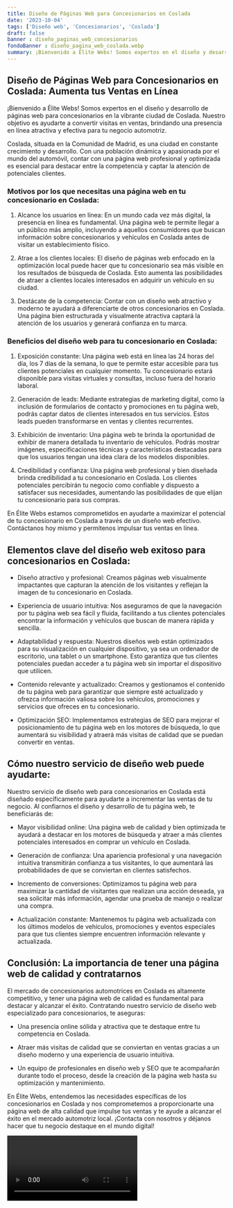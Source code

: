 ```yaml
---
title: Diseño de Páginas Web para Concesionarios en Coslada
date: '2023-10-04'
tags: ['Diseño web', 'Concesionarios', 'Coslada']
draft: false
banner : diseño_paginas_web_concesionarios
fondoBanner : diseño_pagina_web_coslada.webp
summary: ¡Bienvenido a Élite Webs! Somos expertos en el diseño y desarrollo de páginas web para concesionarios en la vibrante ciudad de Coslada. Nuestro objetivo es ayudarte a convertir visitas en ventas, brindando una presencia en línea atractiva y efectiva para tu negocio automotriz.
---
```


## Diseño de Páginas Web para Concesionarios en Coslada: Aumenta tus Ventas en Línea

¡Bienvenido a Élite Webs! Somos expertos en el diseño y desarrollo de páginas web para concesionarios en la vibrante ciudad de Coslada. Nuestro objetivo es ayudarte a convertir visitas en ventas, brindando una presencia en línea atractiva y efectiva para tu negocio automotriz.

Coslada, situada en la Comunidad de Madrid, es una ciudad en constante crecimiento y desarrollo. Con una población dinámica y apasionada por el mundo del automóvil, contar con una página web profesional y optimizada es esencial para destacar entre la competencia y captar la atención de potenciales clientes.

### Motivos por los que necesitas una página web en tu concesionario en Coslada:

1. Alcance los usuarios en línea: En un mundo cada vez más digital, la presencia en línea es fundamental. Una página web te permite llegar a un público más amplio, incluyendo a aquellos consumidores que buscan información sobre concesionarios y vehículos en Coslada antes de visitar un establecimiento físico.

2. Atrae a los clientes locales: El diseño de páginas web enfocado en la optimización local puede hacer que tu concesionario sea más visible en los resultados de búsqueda de Coslada. Esto aumenta las posibilidades de atraer a clientes locales interesados en adquirir un vehículo en su ciudad.

3. Destácate de la competencia: Contar con un diseño web atractivo y moderno te ayudará a diferenciarte de otros concesionarios en Coslada. Una página bien estructurada y visualmente atractiva captará la atención de los usuarios y generará confianza en tu marca.

### Beneficios del diseño web para tu concesionario en Coslada:

1. Exposición constante: Una página web está en línea las 24 horas del día, los 7 días de la semana, lo que te permite estar accesible para tus clientes potenciales en cualquier momento. Tu concesionario estará disponible para visitas virtuales y consultas, incluso fuera del horario laboral.

2. Generación de leads: Mediante estrategias de marketing digital, como la inclusión de formularios de contacto y promociones en tu página web, podrás captar datos de clientes interesados en tus servicios. Estos leads pueden transformarse en ventas y clientes recurrentes.

3. Exhibición de inventario: Una página web te brinda la oportunidad de exhibir de manera detallada tu inventario de vehículos. Podrás mostrar imágenes, especificaciones técnicas y características destacadas para que los usuarios tengan una idea clara de los modelos disponibles.

4. Credibilidad y confianza: Una página web profesional y bien diseñada brinda credibilidad a tu concesionario en Coslada. Los clientes potenciales percibirán tu negocio como confiable y dispuesto a satisfacer sus necesidades, aumentando las posibilidades de que elijan tu concesionario para sus compras.

En Élite Webs estamos comprometidos en ayudarte a maximizar el potencial de tu concesionario en Coslada a través de un diseño web efectivo. Contáctanos hoy mismo y permítenos impulsar tus ventas en línea.

<GifSeo />

<Cta />

## Elementos clave del diseño web exitoso para concesionarios en Coslada:

- Diseño atractivo y profesional: Creamos páginas web visualmente impactantes que capturan la atención de los visitantes y reflejan la imagen de tu concesionario en Coslada.

- Experiencia de usuario intuitiva: Nos aseguramos de que la navegación por tu página web sea fácil y fluida, facilitando a tus clientes potenciales encontrar la información y vehículos que buscan de manera rápida y sencilla.

- Adaptabilidad y respuesta: Nuestros diseños web están optimizados para su visualización en cualquier dispositivo, ya sea un ordenador de escritorio, una tablet o un smartphone. Esto garantiza que tus clientes potenciales puedan acceder a tu página web sin importar el dispositivo que utilicen.

- Contenido relevante y actualizado: Creamos y gestionamos el contenido de tu página web para garantizar que siempre esté actualizado y ofrezca información valiosa sobre los vehículos, promociones y servicios que ofreces en tu concesionario.

- Optimización SEO: Implementamos estrategias de SEO para mejorar el posicionamiento de tu página web en los motores de búsqueda, lo que aumentará su visibilidad y atraerá más visitas de calidad que se puedan convertir en ventas.

## Cómo nuestro servicio de diseño web puede ayudarte:

Nuestro servicio de diseño web para concesionarios en Coslada está diseñado específicamente para ayudarte a incrementar las ventas de tu negocio. Al confiarnos el diseño y desarrollo de tu página web, te beneficiarás de:

- Mayor visibilidad online: Una página web de calidad y bien optimizada te ayudará a destacar en los motores de búsqueda y atraer a más clientes potenciales interesados en comprar un vehículo en Coslada.

- Generación de confianza: Una apariencia profesional y una navegación intuitiva transmitirán confianza a tus visitantes, lo que aumentará las probabilidades de que se conviertan en clientes satisfechos.

- Incremento de conversiones: Optimizamos tu página web para maximizar la cantidad de visitantes que realizan una acción deseada, ya sea solicitar más información, agendar una prueba de manejo o realizar una compra.

- Actualización constante: Mantenemos tu página web actualizada con los últimos modelos de vehículos, promociones y eventos especiales para que tus clientes siempre encuentren información relevante y actualizada.

## Conclusión: La importancia de tener una página web de calidad y contratarnos

El mercado de concesionarios automotrices en Coslada es altamente competitivo, y tener una página web de calidad es fundamental para destacar y alcanzar el éxito. Contratando nuestro servicio de diseño web especializado para concesionarios, te aseguras:

- Una presencia online sólida y atractiva que te destaque entre tu competencia en Coslada.

- Atraer más visitas de calidad que se conviertan en ventas gracias a un diseño moderno y una experiencia de usuario intuitiva.

- Un equipo de profesionales en diseño web y SEO que te acompañarán durante todo el proceso, desde la creación de la página web hasta su optimización y mantenimiento.

En Élite Webs, entendemos las necesidades específicas de los concesionarios en Coslada y nos comprometemos a proporcionarte una página web de alta calidad que impulse tus ventas y te ayude a alcanzar el éxito en el mercado automotriz local. ¡Contacta con nosotros y déjanos hacer que tu negocio destaque en el mundo digital!

<Video />

<CtaBot job='Concesionarios' city='Coslada'/>

<Gmaps query='Coslada+españa+maps' />
